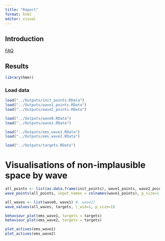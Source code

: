 ```yaml
---
title: "Report"
format: html
editor: visual
---
```


## Introduction

[FAQ](https://cran.r-project.org/web/packages/hmer/vignettes/emulationhandbook.html)

## Results

```r
library(hmer)
```

### Load data

```r
load("../Outputs/init_points.RData")
load("../Outputs/wave1_points.RData")
load("../Outputs/wave2_points.RData")
```

```r
load("../Outputs/wave0.RData")
load("../Outputs/wave1.RData")
```

```r
load("../Outputs/ems_wave1.RData")
load("../Outputs/ems_wave2.RData")
```

```r
load("../Outputs/targets.RData")
```

# Visualisations of non-implausible space by wave

```r
all_points <- list(as.data.frame(init_points), wave1_points, wave2_points)
wave_points(all_points, input_names = colnames(wave1_points), p_size=1, zero_in = TRUE)
```

```r
all_waves <- list(wave0, wave1) #, wave2)
wave_values(all_waves, targets, l_wid=1, p_size=1)
```

```r
behaviour_plot(ems_wave1, targets = targets)
behaviour_plot(ems_wave2, targets = targets)
```

```r
plot_actives(ems_wave1)
plot_actives(ems_wave2)
```
